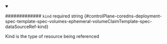 
<details className="config-field" data-expandable="false" open>
<summary>

############# `kind` <span className="config-field-required" data-required="false">required</span> <span className="config-field-type">string</span> <span className="config-field-default"></span> <span className="config-field-enum"></span> {#controlPlane-coredns-deployment-spec-template-spec-volumes-ephemeral-volumeClaimTemplate-spec-dataSourceRef-kind}

Kind is the type of resource being referenced

</summary>



</details>
